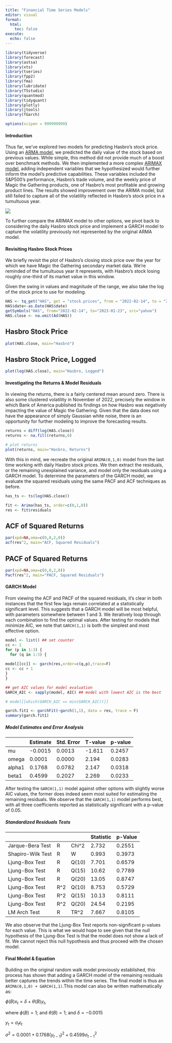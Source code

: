 ```yaml
---
title: "Financial Time Series Models"
editor: visual
format:
  html:
    toc: false
execute:
  echo: false
---
```


```r

library(tidyverse)
library(forecast)
library(astsa) 
library(xts)
library(tseries)
library(fpp2)
library(fma)
library(lubridate)
library(TSstudio)
library(quantmod)
library(tidyquant)
library(plotly)
library(jtools)
library(fGarch)

options(scipen = 999999999)

```

#### Introduction

Thus far, we've explored two models for predicting Hasbro's stock price. Using an [ARMA model](/models.html), we predicted the daily value of the stock based on previous values. While simple, this method did not provide much of a boost over benchmark methods. We then implemented a more complex [ARIMAX model](/arimax.html), adding independent variables that we hypothesized would further inform the model's predictive capabilities. These variables included the S&P500's performance, Hasbro's trade volume, and the weekly price of Magic the Gathering products, one of Hasbro's most profitable and growing product lines. The results showed improvement over the ARIMA model, but still failed to capture all of the volatility reflected in Hasbro's stock price in a tumultuous year.

![](images/magic-mh-hero.png)

To further compare the ARIMAX model to other options, we pivot back to considering the daily Hasbro stock price and implement a GARCH model to capture the volatility previously not represented by the original ARMA model.

#### Revisiting Hasbro Stock Prices

We briefly revisit the plot of Hasbro's closing stock price over the year for which we have Magic the Gathering secondary market data. We're reminded of the tumultuous year it represents, with Hasbro's stock losing roughly one-third of its market value in this window.

Given the swing in values and magnitude of the range, we also take the log of the stock price to use for modeling.

```r
HAS <- tq_get("HAS", get = "stock.prices", from = "2022-02-14", to = "2023-01-23")
HAS$date<-as.Date(HAS$date)
getSymbols("HAS", from="2022-02-14", to="2023-01-23", src="yahoo")
HAS.close <- na.omit(Ad(HAS))
```

::: panel-tabset
## Hasbro Stock Price

```r
plot(HAS.close, main="Hasbro")
```

## Hasbro Stock Price, Logged

```r
plot(log(HAS.close), main="Hasbro, Logged")
```
:::

#### Investigating the Returns & Model Residuals

In viewing the returns, there is a fairly centered mean around zero. There is also some clustered volatility in November of 2022, precisely the window in which Bank of America published its findings on how Hasbro was negatively impacting the value of Magic the Gathering. Given that the data does not have the appearance of simply Gaussian white noise, there is an opportunity for further modeling to improve the forecasting results.

```r

returns = diff(log(HAS.close))
returns <- na.fill(returns,0)

# plot returns
plot(returns, main="Hasbro, Returns")
```

With this in mind, we recreate the original `ARIMA(0,1,0)` model from the last time working with daily Hasbro stock prices. We then extract the residuals, or the remaining unexplained variance, and model only the residuals using a GARCH model. To determine the parameters of the GARCH model, we evaluate the squared residuals using the same PACF and ACF techniques as before.

```r
has_ts <- ts(log(HAS.close))

fit <- Arima(has_ts, order=c(0,1,0))
res <- fit$residuals
```

::: panel-tabset
## ACF of Squared Returns

```r
par(xpd=NA,oma=c(0,0,2,0))
acf(res^2, main="ACF, Squared Residuals")
```

## PACF of Squared Returns

```r
par(xpd=NA,oma=c(0,0,2,0))
Pacf(res^2, main="PACF, Squared Residuals")
```
:::

#### GARCH Model

From viewing the ACF and PACF of the squared residuals, it's clear in both instances that the first few lags remain correlated at a statistically significant level. This suggests that a GARCH model will be most helpful, with parameters somewhere between 1 and 3. We iteratively loop through each combination to find the optimal values. After testing for models that minimize AIC, we note that `GARCH(1,1)` is both the simplest and most effective option.

```r
model <- list() ## set counter
cc <- 1
for (p in 1:3) {
  for (q in 1:3) {
  
model[[cc]] <- garch(res,order=c(q,p),trace=F)
cc <- cc + 1
}
} 

## get AIC values for model evaluation
GARCH_AIC <- sapply(model, AIC) ## model with lowest AIC is the best

# model[[which(GARCH_AIC == min(GARCH_AIC))]]
```

```r
garch.fit1 <- garchFit(~garch(1,1), data = res, trace = F)
summary(garch.fit1)
```

##### Model Estimates and Error Analysis

|        | Estimate | Std. Error | T-value | p-value |
|--------|----------|------------|---------|---------|
| mu     | -0.0015  | 0.0013     | -1.611  | 0.2457  |
| omega  | 0.0001   | 0.0000     | 2.194   | 0.0283  |
| alpha1 | 0.1768   | 0.0782     | 2.147   | 0.0318  |
| beta1  | 0.4599   | 0.2027     | 2.269   | 0.0233  |

After testing the `GARCH(1,1)` model against other options with slightly worse AIC values, the former does indeed seem most suited for estimating the remaining residuals. We observe that the `GARCH(1,1)` model performs best, with all three coefficients reported as statistically significant with a p-value of 0.05.

##### Standardized Residuals Tests

|                   |      |        | Statistic | p-Value |
|-------------------|------|--------|-----------|---------|
| Jarque-Bera Test  | R    | Chi\^2 | 2.732     | 0.2551  |
| Shapiro-Wilk Test | R    | W      | 0.993     | 0.3973  |
| Ljung-Box Test    | R    | Q(10)  | 7.701     | 0.6579  |
| Ljung-Box Test    | R    | Q(15)  | 10.62     | 0.7789  |
| Ljung-Box Test    | R    | Q(20)  | 13.05     | 0.8747  |
| Ljung-Box Test    | R\^2 | Q(10)  | 8.753     | 0.5729  |
| Ljung-Box Test    | R\^2 | Q(15)  | 10.13     | 0.8111  |
| Ljung-Box Test    | R\^2 | Q(20)  | 24.54     | 0.2195  |
| LM Arch Test      | R    | TR\^2  | 7.667     | 0.8105  |

We also observe that the Ljung-Box Test reports non-significant p-values for each value. This is what we would hope to see given that the null hypothesis of the Ljung-Box Test is that the model does not show a lack of fit. We cannot reject this null hypothesis and thus proceed with the chosen model.

#### Final Model & Equation

Building on the original random walk model previously established, this process has shown that adding a GARCH model of the remaining residuals better captures the trends within the time series. The final model is thus an `ARIMA(0,1,0) + GARCH(1,1)`.This model can also be written mathematically as:

$\phi(B) x_t = \delta + \theta(B) y_t$,

where $\phi(B)= 1$; and $\theta(B)= 1$; and $\delta = -0.0015$

$y_t=\sigma_t \epsilon_t$

$\sigma ^2 = 0.0001 + 0.1768(y_{t-1})^2 + 0.4599 \sigma_{t-1}^2$
